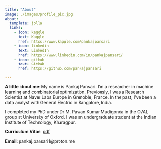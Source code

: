 ```yaml
---
title: "About"
image: ./images/profile_pic.jpg
about:
  template: jolla
  links:
    - icon: kaggle
      text: Kaggle
      href: https://www.kaggle.com/pankajpansari
    - icon: linkedin
      text: LinkedIn
      href: https://www.linkedin.com/in/pankajpansari/ 
    - icon: github
      text: Github
      href: https://github.com/pankajpansari

---
```

**A little about me**: My name is Pankaj Pansari. I'm a researcher in machine learning and combinatorial optimization. Previously, I was a Research Scientist at Naver Labs Europe in Grenoble, France. In the past, I've been a data analyst with General Electric in Bangalore, India.

I completed my PhD under Dr M. Pawan Kumar Mudigonda in the OVAL group at University of Oxford. I was an undergraduate student at the Indian Institute of Technology, Kharagpur.
    
**Curriculum Vitae**: [pdf](https://drive.google.com/file/d/1zUeKOpfbXN-PrG_wB3hQ3pnLN-12hY8h/view?usp=drive_link)

**Email**: pankaj.pansari1@proton.me


